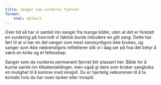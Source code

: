 ```yaml
---
title: Sanger som vurderes fjernet
format:
    html: default
---
```


Over tid så har vi samlet inn sanger fra mange kilder, uten at det er foretatt en vurdering på hvorvidt vi faktisk burde inkludere en gitt sang. Dette har ført til at vi har en del sanger som mest sannsynligvis ikke brukes, og sanger som ikke nødvendigvis reflekterer slik vi i dag ser på hva det betyr å være en kirke og et fellesskap. 

Sanger som da vurderes permanent fjernet blir plassert her. Både for å kunne samle inn tilbakemeldinger, men også gi dere som bruker sangboka en mulighet til å komme med innspill. Du er hjertelig velkommen til å ta kontakt hvis du har noen tanker eller innspill.

